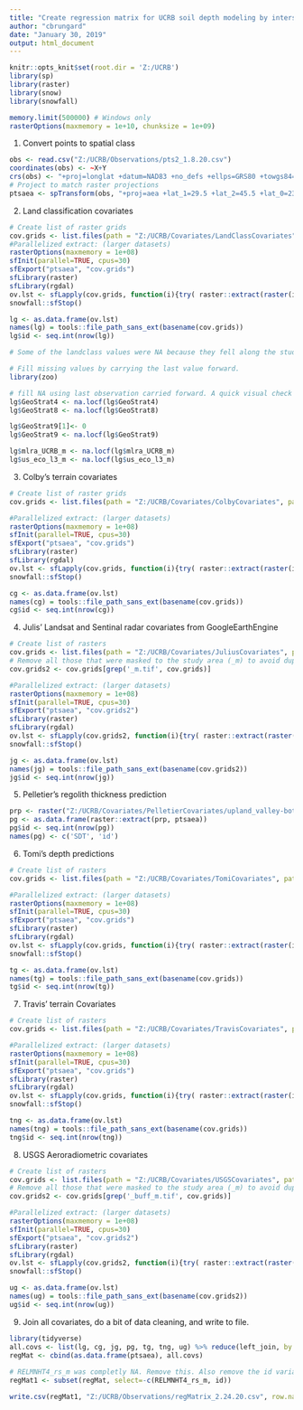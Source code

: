 ---
title: "Create regression matrix for UCRB soil depth modeling by intersecting observations with predictive variables"
author: "cbrungard"
date: "January 30, 2019"
output: html_document
---

```{r setup, include=FALSE}
knitr::opts_knit$set(root.dir = 'Z:/UCRB')
library(sp)
library(raster)
library(snow)
library(snowfall)

memory.limit(500000) # Windows only
rasterOptions(maxmemory = 1e+10, chunksize = 1e+09)
```


1. Convert points to spatial class
```{r}
obs <- read.csv("Z:/UCRB/Observations/pts2_1.8.20.csv")
coordinates(obs) <- ~X+Y
crs(obs) <- "+proj=longlat +datum=NAD83 +no_defs +ellps=GRS80 +towgs84=0,0,0"
# Project to match raster projections
ptsaea <- spTransform(obs, "+proj=aea +lat_1=29.5 +lat_2=45.5 +lat_0=23 +lon_0=-96 +x_0=0 +y_0=0 +ellps=GRS80 +towgs84=0,0,0,0,0,0,0 +units=m +no_defs")
```


2. Land classification covariates
```{r}
# Create list of raster grids
cov.grids <- list.files(path = "Z:/UCRB/Covariates/LandClassCovariates", pattern=".tif$", full.names = TRUE)
#Parallelized extract: (larger datasets)
rasterOptions(maxmemory = 1e+08)
sfInit(parallel=TRUE, cpus=30)
sfExport("ptsaea", "cov.grids")
sfLibrary(raster)
sfLibrary(rgdal)
ov.lst <- sfLapply(cov.grids, function(i){try( raster::extract(raster(i), ptsaea) )})
snowfall::sfStop()

lg <- as.data.frame(ov.lst)
names(lg) = tools::file_path_sans_ext(basename(cov.grids))
lg$id <- seq.int(nrow(lg))

# Some of the landclass values were NA because they fell along the study area border where the size of the cells (1km) resulted in NA. However; they are still valid points for training and testing because I know that their landclass covariates should belong to the nearest landclass raster (often these were only a few m from the pixel edge and it seems a shame to loose these as there were about 150)

# Fill missing values by carrying the last value forward. 
library(zoo)

# fill NA using last observation carried forward. A quick visual check seems to indicate that this works very well except when the first observation is missing, then there is nothing to carry forward. Assign the first observation manually if it is missing. 
lg$GeoStrat4 <- na.locf(lg$GeoStrat4)
lg$GeoStrat8 <- na.locf(lg$GeoStrat8)

lg$GeoStrat9[1]<- 0
lg$GeoStrat9 <- na.locf(lg$GeoStrat9)

lg$mlra_UCRB_m <- na.locf(lg$mlra_UCRB_m)    
lg$us_eco_l3_m <- na.locf(lg$us_eco_l3_m)

```


3. Colby's terrain covariates
```{r Colby}
# Create list of raster grids
cov.grids <- list.files(path = "Z:/UCRB/Covariates/ColbyCovariates", pattern=".tif$", full.names = TRUE)

#Parallelized extract: (larger datasets)
rasterOptions(maxmemory = 1e+08)
sfInit(parallel=TRUE, cpus=30)
sfExport("ptsaea", "cov.grids")
sfLibrary(raster)
sfLibrary(rgdal)
ov.lst <- sfLapply(cov.grids, function(i){try( raster::extract(raster(i), ptsaea) )})
snowfall::sfStop()

cg <- as.data.frame(ov.lst)
names(cg) = tools::file_path_sans_ext(basename(cov.grids))
cg$id <- seq.int(nrow(cg))
```


4. Julis' Landsat and Sentinal radar covariates from GoogleEarthEngine
```{r} 
# Create list of rasters
cov.grids <- list.files(path = "Z:/UCRB/Covariates/JuliusCovariates", pattern=".tif$", full.names = TRUE, recursive = TRUE)
# Remove all those that were masked to the study area (_m) to avoid duplication. 
cov.grids2 <- cov.grids[grep('_m.tif', cov.grids)]

#Parallelized extract: (larger datasets)
rasterOptions(maxmemory = 1e+08)
sfInit(parallel=TRUE, cpus=30)
sfExport("ptsaea", "cov.grids2")
sfLibrary(raster)
sfLibrary(rgdal)
ov.lst <- sfLapply(cov.grids2, function(i){try( raster::extract(raster(i), ptsaea) )})
snowfall::sfStop()

jg <- as.data.frame(ov.lst)
names(jg) = tools::file_path_sans_ext(basename(cov.grids2))
jg$id <- seq.int(nrow(jg))
```


5. Pelletier's regolith thickness prediction
```{r}
prp <- raster("Z:/UCRB/Covariates/PelletierCovariates/upland_valley-bottom_and_lowland_sedimentary_deposit_thickness_m.tif")
pg <- as.data.frame(raster::extract(prp, ptsaea))
pg$id <- seq.int(nrow(pg))
names(pg) <- c('SDT', 'id')
```


6. Tomi's depth predictions
```{r} 
# Create list of rasters
cov.grids <- list.files(path = "Z:/UCRB/Covariates/TomiCovariates", pattern=".tif$", full.names = TRUE)

#Parallelized extract: (larger datasets)
rasterOptions(maxmemory = 1e+08)
sfInit(parallel=TRUE, cpus=30)
sfExport("ptsaea", "cov.grids")
sfLibrary(raster)
sfLibrary(rgdal)
ov.lst <- sfLapply(cov.grids, function(i){try( raster::extract(raster(i), ptsaea) )})
snowfall::sfStop()

tg <- as.data.frame(ov.lst)
names(tg) = tools::file_path_sans_ext(basename(cov.grids))
tg$id <- seq.int(nrow(tg))
```


7. Travis' terrain Covariates
```{r}
# Create list of rasters
cov.grids <- list.files(path = "Z:/UCRB/Covariates/TravisCovariates", pattern=".tif$", full.names = TRUE)

#Parallelized extract: (larger datasets)
rasterOptions(maxmemory = 1e+08)
sfInit(parallel=TRUE, cpus=30)
sfExport("ptsaea", "cov.grids")
sfLibrary(raster)
sfLibrary(rgdal)
ov.lst <- sfLapply(cov.grids, function(i){try( raster::extract(raster(i), ptsaea) )})
snowfall::sfStop()

tng <- as.data.frame(ov.lst)
names(tng) = tools::file_path_sans_ext(basename(cov.grids))
tng$id <- seq.int(nrow(tng))
```


8. USGS Aeroradiometric covariates
```{r}
# Create list of rasters
cov.grids <- list.files(path = "Z:/UCRB/Covariates/USGSCovariates", pattern=".tif$", full.names = TRUE)
# Remove all those that were masked to the study area (_m) to avoid duplication. 
cov.grids2 <- cov.grids[grep('_buff_m.tif', cov.grids)]

#Parallelized extract: (larger datasets)
rasterOptions(maxmemory = 1e+08)
sfInit(parallel=TRUE, cpus=30)
sfExport("ptsaea", "cov.grids2")
sfLibrary(raster)
sfLibrary(rgdal)
ov.lst <- sfLapply(cov.grids2, function(i){try( raster::extract(raster(i), ptsaea) )})
snowfall::sfStop()

ug <- as.data.frame(ov.lst)
names(ug) = tools::file_path_sans_ext(basename(cov.grids2))
ug$id <- seq.int(nrow(ug))
```


9. Join all covariates, do a bit of data cleaning, and write to file.
```{r} 
library(tidyverse)
all.covs <- list(lg, cg, jg, pg, tg, tng, ug) %>% reduce(left_join, by = 'id')
regMat <- cbind(as.data.frame(ptsaea), all.covs)
 
# RELMNHT4_rs_m was completly NA. Remove this. Also remove the id variable used to join dataframes 
regMat1 <- subset(regMat, select=-c(RELMNHT4_rs_m, id))

write.csv(regMat1, "Z:/UCRB/Observations/regMatrix_2.24.20.csv", row.names=FALSE)
```
